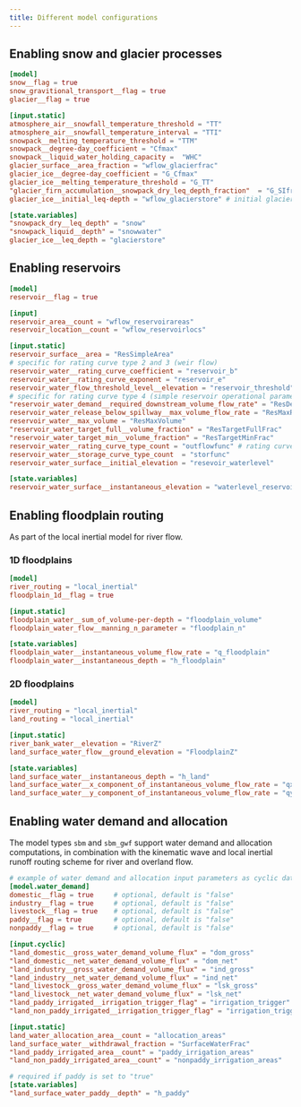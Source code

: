 ```yaml
---
title: Different model configurations
---
```


## Enabling snow and glacier processes

```toml
[model]
snow__flag = true
snow_gravitional_transport__flag = true
glacier__flag = true

[input.static]
atmosphere_air__snowfall_temperature_threshold = "TT"
atmosphere_air__snowfall_temperature_interval = "TTI"
snowpack__melting_temperature_threshold = "TTM"
snowpack__degree-day_coefficient = "Cfmax"
snowpack__liquid_water_holding_capacity =  "WHC"
glacier_surface__area_fraction = "wflow_glacierfrac"
glacier_ice__degree-day_coefficient = "G_Cfmax"
glacier_ice__melting_temperature_threshold = "G_TT"
"glacier_firn_accumulation__snowpack_dry_leq_depth_fraction"  = "G_SIfrac"
glacier_ice__initial_leq-depth = "wflow_glacierstore" # initial glacier liquid-water equivalent depth

[state.variables]
"snowpack_dry__leq_depth" = "snow"
"snowpack_liquid__depth" = "snowwater"
glacier_ice__leq_depth = "glacierstore"
```

## Enabling reservoirs

```toml
[model]
reservoir__flag = true

[input]
reservoir_area__count = "wflow_reservoirareas"
reservoir_location__count = "wflow_reservoirlocs"

[input.static]
reservoir_surface__area = "ResSimpleArea"
# specific for rating curve type 2 and 3 (weir flow)
reservoir_water__rating_curve_coefficient = "reservoir_b"
reservoir_water__rating_curve_exponent = "reservoir_e"
reservoir_water_flow_threshold_level__elevation = "reservoir_threshold"
# specific for rating curve type 4 (simple reservoir operational parameters)
"reservoir_water_demand__required_downstream_volume_flow_rate" = "ResDemand"
reservoir_water_release_below_spillway__max_volume_flow_rate = "ResMaxRelease"
reservoir_water__max_volume = "ResMaxVolume"
"reservoir_water_target_full__volume_fraction" = "ResTargetFullFrac"
"reservoir_water_target_min__volume_fraction" = "ResTargetMinFrac"
reservoir_water__rating_curve_type_count = "outflowfunc" # rating curve type 
reservoir_water__storage_curve_type_count  = "storfunc"
reservoir_water_surface__initial_elevation = "resevoir_waterlevel"

[state.variables]
reservoir_water_surface__instantaneous_elevation = "waterlevel_reservoir"
```

## Enabling floodplain routing
As part of the local inertial model for river flow.

### 1D floodplains

```toml
[model]
river_routing = "local_inertial"
floodplain_1d__flag = true

[input.static]
floodplain_water__sum_of_volume-per-depth = "floodplain_volume"
floodplain_water_flow__manning_n_parameter = "floodplain_n"

[state.variables]
floodplain_water__instantaneous_volume_flow_rate = "q_floodplain"
floodplain_water__instantaneous_depth = "h_floodplain"
```

### 2D floodplains

```toml
[model]
river_routing = "local_inertial"
land_routing = "local_inertial"

[input.static]
river_bank_water__elevation = "RiverZ"
land_surface_water_flow__ground_elevation = "FloodplainZ"

[state.variables]
land_surface_water__instantaneous_depth = "h_land"
land_surface_water__x_component_of_instantaneous_volume_flow_rate = "qx_land"
land_surface_water__y_component_of_instantaneous_volume_flow_rate = "qy_land"

```

## Enabling water demand and allocation
The model types `sbm` and `sbm_gwf` support water demand and allocation computations, in
combination with the kinematic wave and local inertial runoff routing scheme for river and
overland flow.

```toml
# example of water demand and allocation input parameters as cyclic data
[model.water_demand]
domestic__flag = true     # optional, default is "false"
industry__flag = true     # optional, default is "false"
livestock__flag = true    # optional, default is "false"
paddy__flag = true        # optional, default is "false"
nonpaddy__flag = true     # optional, default is "false"

[input.cyclic]
"land_domestic__gross_water_demand_volume_flux" = "dom_gross"
"land_domestic__net_water_demand_volume_flux" = "dom_net"
"land_industry__gross_water_demand_volume_flux" = "ind_gross"
"land_industry__net_water_demand_volume_flux" = "ind_net"
"land_livestock__gross_water_demand_volume_flux" = "lsk_gross"
"land_livestock__net_water_demand_volume_flux" = "lsk_net"
"land_paddy_irrigated__irrigation_trigger_flag" = "irrigation_trigger"
"land_non_paddy_irrigated__irrigation_trigger_flag" = "irrigation_trigger"

[input.static]
land_water_allocation_area__count = "allocation_areas"
land_surface_water__withdrawal_fraction = "SurfaceWaterFrac"
"land_paddy_irrigated_area__count" = "paddy_irrigation_areas"
"land_non_paddy_irrigated_area__count" = "nonpaddy_irrigation_areas"

# required if paddy is set to "true"
[state.variables]
"land_surface_water_paddy__depth" = "h_paddy"
```